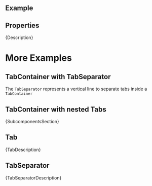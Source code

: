 
<Meta of={ComponentStories} />

<DocsHeader />

<br />

## Example

<Canvas of={ComponentStories.Default} />

## Properties

<ControlsWithNote of={ComponentStories.Default} />

<Markdown>{Description}</Markdown>

<DomRefTable rows={TabContainerDomRef} />

# More Examples

## TabContainer with TabSeparator

The <code>TabSeparator</code> represents a vertical line to separate tabs inside a <code>TabContainer</code>

<Canvas of={ComponentStories.WithTabSeparator} />

## TabContainer with nested Tabs

<Canvas of={ComponentStories.WithNestedTabs} />

<Markdown>{SubcomponentsSection}</Markdown>

## Tab

<Markdown>{TabDescription}</Markdown>
<ArgTypesWithNote of={Tab} />

## TabSeparator

<Markdown>{TabSeparatorDescription}</Markdown>
<ArgTypesWithNote of={TabSeparator} />

<Footer />
